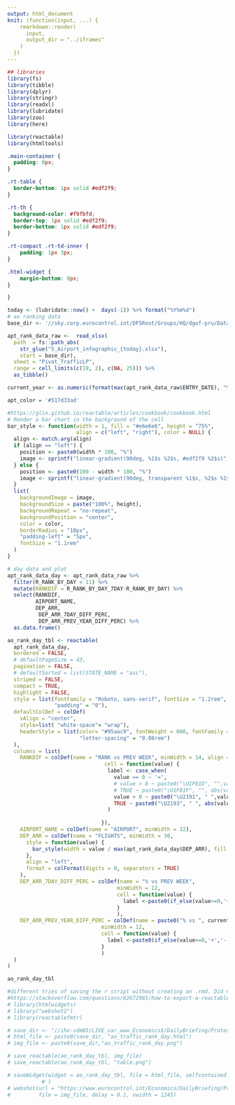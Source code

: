 ```yaml
---
output: html_document
knit: (function(input, ...) {
    rmarkdown::render(
      input,
      output_dir = "../iframes"
    )
  })
---
```


```r
## libraries
library(fs)
library(tibble)
library(dplyr)
library(stringr)
library(readxl)
library(lubridate)
library(zoo)
library(here)

library(reactable)
library(htmltools)
```

```css

.main-container {
  padding: 0px;
}

.rt-table {
  border-bottom: 1px solid #edf2f9; 
} 

.rt-th {
  background-color: #f9fbfd;
  border-top: 1px solid #edf2f9;
  border-bottom: 1px solid #edf2f9; 
} 

.rt-compact .rt-td-inner {
    padding: 1px 3px;
}

.html-widget {
    margin-bottom: 0px;
}

}
```


```r
today <- (lubridate::now() +  days(-1)) %>% format("%Y%m%d")
# ao ranking data
base_dir <- '//sky.corp.eurocontrol.int/DFSRoot/Groups/HQ/dgof-pru/Data/DataProcessing/Covid19/Archive/'

apt_rank_data_raw <-  read_xlsx(
  path  = fs::path_abs(
    str_glue("5_Airport_infographic_{today}.xlsx"),
    start = base_dir),
  sheet = "Pivot_TrafficLP",
  range = cell_limits(c(19, 2), c(NA, 25))) %>%
  as_tibble()

current_year <- as.numeric(format(max(apt_rank_data_raw$ENTRY_DATE), "%Y"))

apt_color = '#517d33ad'

#https://glin.github.io/reactable/articles/cookbook/cookbook.html
# Render a bar chart in the background of the cell
bar_style <- function(width = 1, fill = "#e6e6e6", height = "75%",
                      align = c("left", "right"), color = NULL) {
  align <- match.arg(align)
  if (align == "left") {
    position <- paste0(width * 100, "%")
    image <- sprintf("linear-gradient(90deg, %1$s %2$s, #edf2f9 %2$s)", fill, position)
  } else {
    position <- paste0(100 - width * 100, "%")
    image <- sprintf("linear-gradient(90deg, transparent %1$s, %2$s %1$s)", position, fill)
  }
  list(
    backgroundImage = image,
    backgroundSize = paste("100%", height),
    backgroundRepeat = "no-repeat",
    backgroundPosition = "center",
    color = color,
    borderRadius = "10px",
    "padding-left" = "5px",
    fontSize = "1.1rem"
  )
}

# day data and plot
apt_rank_data_day <- apt_rank_data_raw %>%
  filter(R_RANK_BY_DAY < 11) %>% 
  mutate(RANKDIF = R_RANK_BY_DAY_7DAY-R_RANK_BY_DAY) %>%
  select(RANKDIF,
         AIRPORT_NAME,
         DEP_ARR,
          DEP_ARR_7DAY_DIFF_PERC,
          DEP_ARR_PREV_YEAR_DIFF_PERC) %>%
  as.data.frame()

ao_rank_day_tbl <- reactable(
  apt_rank_data_day,
  bordered = FALSE,
  # defaultPageSize = 43,
  pagination = FALSE,
  # defaultSorted = list(STATE_NAME = "asc"),
  striped = FALSE,
  compact = TRUE,
  highlight = FALSE,
  style = list(fontFamily = "Roboto, sans-serif", fontSize = "1.2rem",
               "padding" = "0"),
  defaultColDef = colDef(
    vAlign = "center",
    style=list( "white-space"= "wrap"),
    headerStyle = list(color= "#95aac9", fontWeight = 600, fontFamily = "Roboto, sans-serif", fontSize = "0.9rem",
                       "letter-spacing" = "0.08rem")
  ),
  columns = list(
    RANKDIF = colDef(name = "RANK vs PREV WEEK", minWidth = 14, align = "center",
                               cell = function(value) {
                                label <- case_when(
                                  value == 0 ~ '=',
                                  # value > 0 ~ paste0("\U1F81D", "",value),
                                  # TRUE ~ paste0("\U1F81F", "", abs(value))
                                  value > 0 ~ paste0("\U2191", " ",value),
                                  TRUE ~ paste0("\U2193", " ", abs(value))
                                )
                                  
                              }),
    AIRPORT_NAME = colDef(name = "AIRPORT", minWidth = 32),
    DEP_ARR = colDef(name = "FLIGHTS", minWidth = 30,
      style = function(value) {
        bar_style(width = value / max(apt_rank_data_day$DEP_ARR), fill = apt_color, color = "white")
      },
      align = "left",
      format = colFormat(digits = 0, separators = TRUE)
    ),
    DEP_ARR_7DAY_DIFF_PERC = colDef(name = "% vs PREV WEEK",
                                   minWidth = 12,
                                   cell = function(value) {
                                     label <-paste0(if_else(value>=0,'+','-'),format(round(abs(value)*100,0),nsmall=0),'%')
                                   }
                                   ),
    DEP_ARR_PREV_YEAR_DIFF_PERC = colDef(name = paste0("% vs ", current_year-1),
                              minWidth = 12,
                              cell = function(value) {
                                label <-paste0(if_else(value>=0,'+','-'),format(round(abs(value)*100,0),nsmall=0),'%')
                              }
                              )
  )
)

ao_rank_day_tbl

#different tries of saving the r script without creating an .rmd. Did not work
#https://stackoverflow.com/questions/62672985/how-to-export-a-reactable-table-to-an-image-pdf-jpg-png-or-html-page-in-r
# library(htmlwidgets)
# library("webshot2")
# library(reactablefmtr)

# save_dir <- "//ihx-vdm05/LIVE_var_www_Economics$/DailyBriefing/Prototype2/"
# html_file <- paste0(save_dir, "ao_traffic_rank_day.html")
# img_file <- paste0(save_dir,"ao_traffic_rank_day.png")

# save_reactable(ao_rank_day_tbl, img_file)
# save_reactable(ao_rank_day_tbl, "table.png")

# saveWidget(widget = ao_rank_day_tbl, file = html_file, selfcontained = TRUE,
           # )
# webshot(url = "https://www.eurocontrol.int/Economics/DailyBriefing/Prototype2/ao_traffic_rank_day.html", 
#         file = img_file, delay = 0.1, vwidth = 1245)

```
